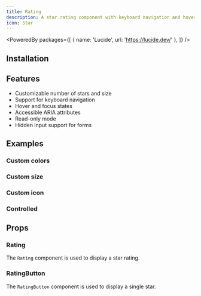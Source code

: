 ```yaml
---
title: Rating
description: A star rating component with keyboard navigation and hover effects.
icon: Star
---
```


<PoweredBy packages={[
  { name: 'Lucide', url: 'https://lucide.dev/' },
]} />

<Preview path="rating" />

## Installation

<Installer packageName="rating" />

## Features

- Customizable number of stars and size
- Support for keyboard navigation
- Hover and focus states
- Accessible ARIA attributes
- Read-only mode
- Hidden input support for forms

## Examples

### Custom colors

<Preview path="rating-colors" />

### Custom size

<Preview path="rating-size" />

### Custom icon

<Preview path="rating-icon" />

### Controlled

<Preview path="rating-controlled" />

## Props

### Rating

The `Rating` component is used to display a star rating.

<AutoTypeTable path="node_modules/@repo/rating/index.tsx" name="RatingProps" />

### RatingButton

The `RatingButton` component is used to display a single star.

<AutoTypeTable path="node_modules/@repo/rating/index.tsx" name="RatingButtonProps" />
